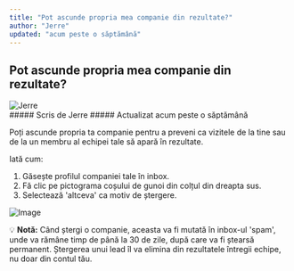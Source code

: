 ```yaml
---
title: "Pot ascunde propria mea companie din rezultate?"
author: "Jerre"
updated: "acum peste o săptămână"
---
```


## Pot ascunde propria mea companie din rezultate?

<div className="flex gap-2 items-center">
  <img
    src="/images/avatar.jpg"
    alt="Jerre"
    className="rounded-full"
    width={36}
    height={36}
  />
  <div>##### Scris de Jerre ##### Actualizat acum peste o săptămână</div>
</div>

Poți ascunde propria ta companie pentru a preveni ca vizitele de la tine sau de la un membru al echipei tale să apară în rezultate.

Iată cum:

1. Găsește profilul companiei tale în inbox.
2. Fă clic pe pictograma coșului de gunoi din colțul din dreapta sus.
3. Selectează 'altceva' ca motiv de ștergere.

![Image](/images/slug-image.png)

💡 **Notă:** Când ștergi o companie, aceasta va fi mutată în inbox-ul 'spam', unde va rămâne timp de până la 30 de zile, după care va fi ștearsă permanent. Ștergerea unui lead îl va elimina din rezultatele întregii echipe, nu doar din contul tău.
